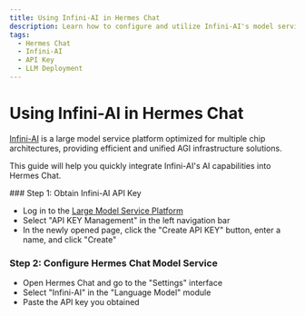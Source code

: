 ```yaml
---
title: Using Infini-AI in Hermes Chat
description: Learn how to configure and utilize Infini-AI's model services in Hermes Chat.
tags:
  - Hermes Chat
  - Infini-AI
  - API Key
  - LLM Deployment
---
```


# Using Infini-AI in Hermes Chat

[Infini-AI](https://cloud.infini-ai.com/) is a large model service platform optimized for multiple chip architectures, providing efficient and unified AGI infrastructure solutions.

This guide will help you quickly integrate Infini-AI's AI capabilities into Hermes Chat.

<Steps>
  ### Step 1: Obtain Infini-AI API Key

  - Log in to the [Large Model Service Platform](https://cloud.infini-ai.com/genstudio/model)
  - Select "API KEY Management" in the left navigation bar
  - In the newly opened page, click the "Create API KEY" button, enter a name, and click "Create"

  ### Step 2: Configure Hermes Chat Model Service

  - Open Hermes Chat and go to the "Settings" interface
  - Select "Infini-AI" in the "Language Model" module
  - Paste the API key you obtained
</Steps>
